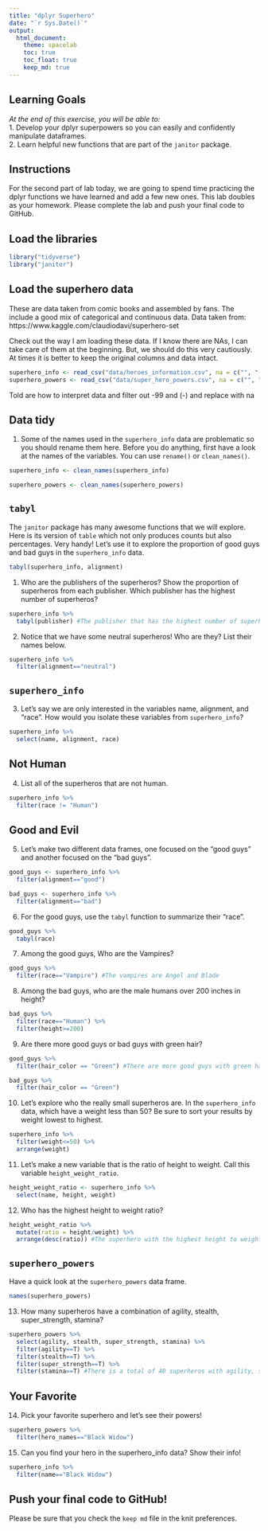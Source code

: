 ```yaml
---
title: "dplyr Superhero"
date: "`r Sys.Date()`"
output:
  html_document: 
    theme: spacelab
    toc: true
    toc_float: true
    keep_md: true
---
```


## Learning Goals  
*At the end of this exercise, you will be able to:*    
1. Develop your dplyr superpowers so you can easily and confidently manipulate dataframes.  
2. Learn helpful new functions that are part of the `janitor` package.  

## Instructions
For the second part of lab today, we are going to spend time practicing the dplyr functions we have learned and add a few new ones. This lab doubles as your homework. Please complete the lab and push your final code to GitHub.  

## Load the libraries
```r
library("tidyverse")
library("janitor")
```

## Load the superhero data
These are data taken from comic books and assembled by fans. The include a good mix of categorical and continuous data.  Data taken from: https://www.kaggle.com/claudiodavi/superhero-set  

Check out the way I am loading these data. If I know there are NAs, I can take care of them at the beginning. But, we should do this very cautiously. At times it is better to keep the original columns and data intact.  
```r
superhero_info <- read_csv("data/heroes_information.csv", na = c("", "-99", "-"))
superhero_powers <- read_csv("data/super_hero_powers.csv", na = c("", "-99", "-"))
```
Told are how to interpret data and filter out -99 and (-) and replace with na

## Data tidy
1. Some of the names used in the `superhero_info` data are problematic so you should rename them here. Before you do anything, first have a look at the names of the variables. You can use `rename()` or `clean_names()`. 
```r
superhero_info <- clean_names(superhero_info)
```

```r
superhero_powers <- clean_names(superhero_powers)
```

## `tabyl`
The `janitor` package has many awesome functions that we will explore. Here is its version of `table` which not only produces counts but also percentages. Very handy! Let's use it to explore the proportion of good guys and bad guys in the `superhero_info` data.  
```r
tabyl(superhero_info, alignment)
```

1. Who are the publishers of the superheros? Show the proportion of superheros from each publisher. Which publisher has the highest number of superheros?  
```r
superhero_info %>% 
  tabyl(publisher) #The publisher that has the highest number of superheros is Marvel Comics
```


2. Notice that we have some neutral superheros! Who are they? List their names below.  
```r
superhero_info %>% 
  filter(alignment=="neutral")
```

## `superhero_info`
3. Let's say we are only interested in the variables name, alignment, and "race". How would you isolate these variables from `superhero_info`?
```r
superhero_info %>% 
  select(name, alignment, race)
```


## Not Human
4. List all of the superheros that are not human.
```r
superhero_info %>% 
  filter(race != "Human")
```


## Good and Evil
5. Let's make two different data frames, one focused on the "good guys" and another focused on the "bad guys".
```r
good_guys <- superhero_info %>% 
  filter(alignment=="good")
```

```r
bad_guys <- superhero_info %>% 
  filter(alignment=="bad")
```

6. For the good guys, use the `tabyl` function to summarize their "race".
```r
good_guys %>% 
  tabyl(race)
```

7. Among the good guys, Who are the Vampires?
```r
good_guys %>% 
  filter(race=="Vampire") #The vampires are Angel and Blade
```

8. Among the bad guys, who are the male humans over 200 inches in height?
```r
bad_guys %>% 
  filter(race=="Human") %>% 
  filter(height>=200)
```

9. Are there more good guys or bad guys with green hair?  
```r
good_guys %>% 
  filter(hair_color == "Green") #There are more good guys with green hair with a total of 7. Bad guys only have 1 person with green hair
```

```r
bad_guys %>% 
  filter(hair_color == "Green")
```

10. Let's explore who the really small superheros are. In the `superhero_info` data, which have a weight less than 50? Be sure to sort your results by weight lowest to highest.  
```r
superhero_info %>% 
  filter(weight<=50) %>% 
  arrange(weight)
```

11. Let's make a new variable that is the ratio of height to weight. Call this variable `height_weight_ratio`.    
```r
height_weight_ratio <- superhero_info %>% 
  select(name, height, weight)
```

12. Who has the highest height to weight ratio?  
```r
height_weight_ratio %>% 
  mutate(ratio = height/weight) %>% 
  arrange(desc(ratio)) #The superhero with the highest height to weight ratio is Groot
```

## `superhero_powers`
Have a quick look at the `superhero_powers` data frame.  
```r
names(superhero_powers)
```

13. How many superheros have a combination of agility, stealth, super_strength, stamina?
```r
superhero_powers %>% 
  select(agility, stealth, super_strength, stamina) %>% 
  filter(agility==T) %>% 
  filter(stealth==T) %>% 
  filter(super_strength==T) %>% 
  filter(stamina==T) #There is a total of 40 superheros with agility, stealth, super_strength, and stamina
```


## Your Favorite
14. Pick your favorite superhero and let's see their powers!  
```r
superhero_powers %>% 
  filter(hero_names=="Black Widow")
```

15. Can you find your hero in the superhero_info data? Show their info!  
```r
superhero_info %>% 
  filter(name=="Black Widow")
```

## Push your final code to GitHub!
Please be sure that you check the `keep md` file in the knit preferences.  